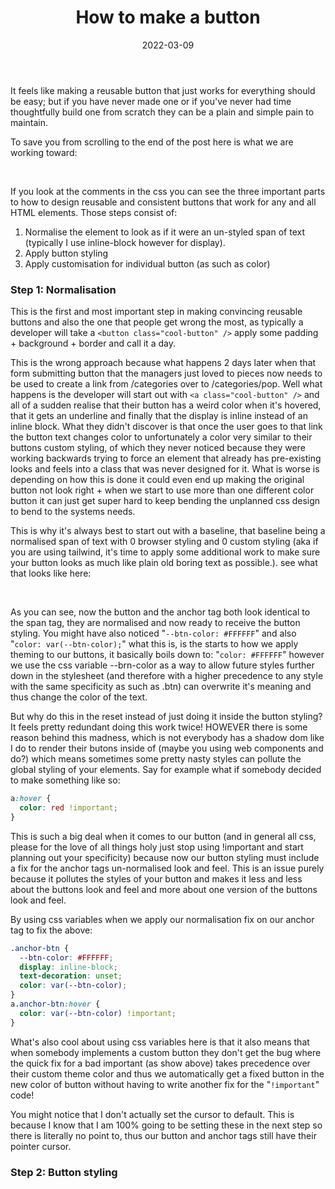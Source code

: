 ﻿---
title: How to make a button
date: 2022-03-09
excerpt: Writing a good button for your website doesn't need to be hard, this post will show you the way!
image: ./syntax-ts.png
tags: ["css", "design", "html", "--css-variables"]
---


It feels like making a reusable button that just works for everything should be easy; but if you have never
made one or if you've never had time thoughtfully build one from scratch they can be a plain and simple pain
to maintain.

To save you from scrolling to the end of the post here is what we are working toward:

<FinalDemo />
<br />

If you look at the comments in the css you can see the three important parts to how to design reusable and consistent
buttons that work for any and all HTML elements. Those steps consist of:

1. Normalise the element to look as if it were an un-styled span of text (typically I use inline-block however for display).
2. Apply button styling
3. Apply customisation for individual button (as such as color)

### Step 1: Normalisation

This is the first and most important step in making convincing reusable buttons and also the one that people get
wrong the most, as typically a developer will take a `<button class="cool-button" />` apply some padding + background + border and call
it a day.

This is the wrong approach because what happens 2 days later when that form submitting button that the managers
just loved to pieces now needs to be used to create a link from /categories over to /categories/pop. Well what happens
is the developer will start out with `<a class="cool-button" />` and all of a sudden realise that their button has a weird
color when it's hovered, that it gets an underline and finally that the display is inline instead of an inline block. What
they didn't discover is that once the user goes to that link the button text changes color to unfortunately a color very similar
to their buttons custom styling, of which they never noticed because they were working backwards trying to force an element
that already has pre-existing looks and feels into a class that was never designed for it. What is worse is depending on how this
is done it could even end up making the original button not look right + when we start to use more than one different color
button it can just get super hard to keep bending the unplanned css design to bend to the systems needs.

This is why it's always best to start out with a baseline, that baseline being a normalised span of text with 0 browser
styling and 0 custom styling (aka if you are using tailwind, it's time to apply some additional work to make sure your
button looks as much like plain old boring text as possible.). see what that looks like here:

<StepOneDemo />
<br />

As you can see, now the button and the anchor tag both look identical to the span tag, they are normalised and now ready
to receive the button styling. You might have also noticed "`--btn-color: #FFFFFF`" and also "`color: var(--btn-color);`"
what this is, is the starts to how we apply theming to our buttons, it basically boils down to: "`color: #FFFFFF`" however
we use the css variable --brn-color as a way to allow future styles further down in the stylesheet (and therefore with a higher
precedence to any style with the same specificity as such as .btn) can overwrite it's meaning and thus change the color of the
text.

But why do this in the reset instead of just doing it inside the button styling? It feels pretty redundant doing this work twice!
HOWEVER there is some reason behind this madness, which is not everybody has a shadow dom like I do to render their butons inside of
(maybe you using web components and do?) which means sometimes some pretty nasty styles can pollute the global styling of your
elements. Say for example what if somebody decided to make something like so:

```css
a:hover {
  color: red !important;
}
```

This is such a big deal when it comes to our button (and in general all css, please for the love of all things holy just
stop using !important and start planning out your specificity) because now our button styling must include a fix
for the anchor tags un-normalised look and feel. This is an issue purely because it pollutes the styles of your button and
makes it less and less about the buttons look and feel and more about one version of the buttons look and feel.

By using css variables when we apply our normalisation fix on our anchor tag to fix the above:

```css
.anchor-btn {
  --btn-color: #FFFFFF;
  display: inline-block;
  text-decoration: unset;
  color: var(--btn-color);
}
a.anchor-btn:hover {
  color: var(--btn-color) !important;
}
```

What's also cool about using css variables here is that it also means that when somebody implements a custom button
they don't get the bug where the quick fix for a bad important (as show above) takes precedence over their custom
theme color and thus we automatically get a fixed button in the new color of button without having to write another
fix for the "`!important`" code!

You might notice that I don't actually set the cursor to default. This is because I know that I am
100% going to be setting these in the next step so there is literally no point to, thus our button and anchor tags still
have their pointer cursor.

### Step 2: Button styling